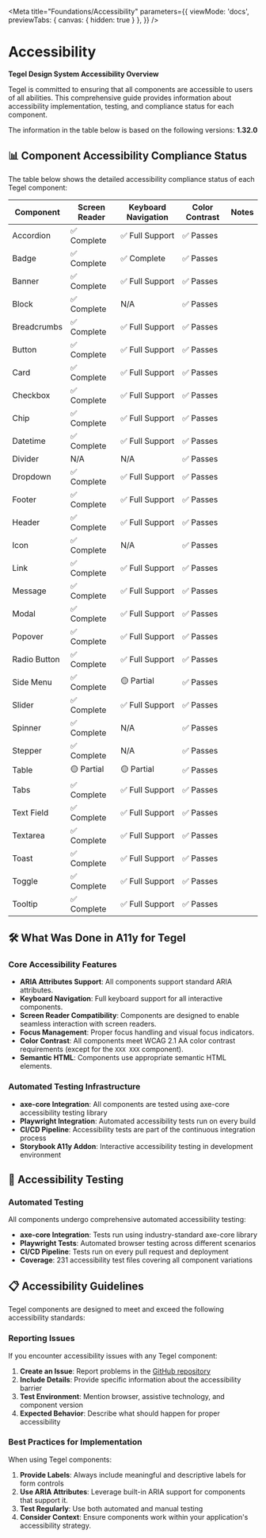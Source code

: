 
<Meta 
  title="Foundations/Accessibility" 
  parameters={{
    viewMode: 'docs',
    previewTabs: { canvas: { hidden: true } },
  }}
/>

# Accessibility

<div style={{
  border: '1px solid #e1e5e9',
  borderRadius: '8px',
  padding: '24px',
  marginBottom: '24px',
  backgroundColor: '#f8f9fa',
}}>

**Tegel Design System Accessibility Overview**

Tegel is committed to ensuring that all components are accessible to users of all abilities. This comprehensive guide provides information about accessibility implementation, testing, and compliance status for each component.

</div>

<div style={{
  border: '1px solid #fff3cd',
  borderRadius: '8px',
  padding: '16px',
  marginBottom: '20px',
  backgroundColor: '#fff3cd',
  borderLeft: '10px solid rgba(241, 194, 27, 1)'
}}>

The information in the table below is based on the following versions: **1.32.0**

</div>

## 📊 Component Accessibility Compliance Status

<div style={{
  border: '1px solid #e1e5e9',
  borderRadius: '8px',
  padding: '20px',
  marginBottom: '20px',
  backgroundColor: '#ffffff'
}}>

The table below shows the detailed accessibility compliance status of each Tegel component:

<table style={{
  width: '100%',
  borderCollapse: 'collapse',
  marginTop: '16px'
}}>
  <thead>
    <tr style={{ backgroundColor: '#f8f9fa' }}>
      <th style={{ padding: '12px', textAlign: 'left', borderBottom: '2px solid #dee2e6' }}>Component</th>
      <th style={{ padding: '12px', textAlign: 'left', borderBottom: '2px solid #dee2e6' }}>Screen Reader</th>
      <th style={{ padding: '12px', textAlign: 'left', borderBottom: '2px solid #dee2e6' }}>Keyboard Navigation</th>
      <th style={{ padding: '12px', textAlign: 'left', borderBottom: '2px solid #dee2e6' }}>Color Contrast</th>
      <th style={{ padding: '12px', textAlign: 'left', borderBottom: '2px solid #dee2e6' }}>Notes</th>
    </tr>
  </thead>
  <tbody>
    <tr style={{ borderBottom: '1px solid #dee2e6' }}>
      <td style={{ padding: '12px', fontWeight: '500' }}>Accordion</td>
      <td style={{ padding: '12px' }}>✅ Complete</td>
      <td style={{ padding: '12px' }}>✅ Full Support</td>
      <td style={{ padding: '12px' }}>✅ Passes</td>
      <td style={{ padding: '12px' }}></td>
    </tr>
    <tr style={{ borderBottom: '1px solid #dee2e6' }}>
      <td style={{ padding: '12px', fontWeight: '500' }}>Badge</td>
      <td style={{ padding: '12px' }}>✅ Complete</td>
      <td style={{ padding: '12px' }}>✅ Complete</td>
      <td style={{ padding: '12px' }}>✅ Passes</td>
      <td style={{ padding: '12px' }}></td>
    </tr>
    <tr style={{ borderBottom: '1px solid #dee2e6' }}>
      <td style={{ padding: '12px', fontWeight: '500' }}>Banner</td>
      <td style={{ padding: '12px' }}>✅ Complete</td>
      <td style={{ padding: '12px' }}>✅ Full Support</td>
      <td style={{ padding: '12px' }}>✅ Passes</td>
      <td style={{ padding: '12px' }}></td>
    </tr>
    <tr style={{ borderBottom: '1px solid #dee2e6' }}>
      <td style={{ padding: '12px', fontWeight: '500' }}>Block</td>
      <td style={{ padding: '12px' }}>✅ Complete</td>
      <td style={{ padding: '12px' }}>N/A</td>
      <td style={{ padding: '12px' }}>✅ Passes</td>
      <td style={{ padding: '12px' }}></td>
    </tr>
    <tr style={{ borderBottom: '1px solid #dee2e6' }}>
      <td style={{ padding: '12px', fontWeight: '500' }}>Breadcrumbs</td>
      <td style={{ padding: '12px' }}>✅ Complete</td>
      <td style={{ padding: '12px' }}>✅ Full Support</td>
      <td style={{ padding: '12px' }}>✅ Passes</td>
      <td style={{ padding: '12px' }}></td>
    </tr>
    <tr style={{ borderBottom: '1px solid #dee2e6' }}>
      <td style={{ padding: '12px', fontWeight: '500' }}>Button</td>
      <td style={{ padding: '12px' }}>✅ Complete</td>
      <td style={{ padding: '12px' }}>✅ Full Support</td>
      <td style={{ padding: '12px' }}>✅ Passes</td>
      <td style={{ padding: '12px' }}></td>
    </tr>
    <tr style={{ borderBottom: '1px solid #dee2e6' }}>
      <td style={{ padding: '12px', fontWeight: '500' }}>Card</td>
      <td style={{ padding: '12px' }}>✅ Complete</td>
      <td style={{ padding: '12px' }}>✅ Full Support</td>
      <td style={{ padding: '12px' }}>✅ Passes</td>
      <td style={{ padding: '12px' }}></td>
    </tr>
    <tr style={{ borderBottom: '1px solid #dee2e6' }}>
      <td style={{ padding: '12px', fontWeight: '500' }}>Checkbox</td>
      <td style={{ padding: '12px' }}>✅ Complete</td>
      <td style={{ padding: '12px' }}>✅ Full Support</td>
      <td style={{ padding: '12px' }}>✅ Passes</td>
      <td style={{ padding: '12px' }}></td>
    </tr>
    <tr style={{ borderBottom: '1px solid #dee2e6' }}>
      <td style={{ padding: '12px', fontWeight: '500' }}>Chip</td>
      <td style={{ padding: '12px' }}>✅ Complete</td>
      <td style={{ padding: '12px' }}>✅ Full Support</td>
      <td style={{ padding: '12px' }}>✅ Passes</td>
      <td style={{ padding: '12px' }}></td>
    </tr>
    <tr style={{ borderBottom: '1px solid #dee2e6' }}>
      <td style={{ padding: '12px', fontWeight: '500' }}>Datetime</td>
      <td style={{ padding: '12px' }}>✅ Complete</td>
      <td style={{ padding: '12px' }}>✅ Full Support</td>
      <td style={{ padding: '12px' }}>✅ Passes</td>
      <td style={{ padding: '12px' }}></td>
    </tr>
    <tr style={{ borderBottom: '1px solid #dee2e6' }}>
      <td style={{ padding: '12px', fontWeight: '500' }}>Divider</td>
      <td style={{ padding: '12px' }}>N/A</td>
      <td style={{ padding: '12px' }}>N/A</td>
      <td style={{ padding: '12px' }}>✅ Passes</td>
      <td style={{ padding: '12px' }}></td>
    </tr>
    <tr style={{ borderBottom: '1px solid #dee2e6' }}>
      <td style={{ padding: '12px', fontWeight: '500' }}>Dropdown</td>
      <td style={{ padding: '12px' }}>✅ Complete</td>
      <td style={{ padding: '12px' }}>✅ Full Support</td>
      <td style={{ padding: '12px' }}>✅ Passes</td>
      <td style={{ padding: '12px' }}></td>
    </tr>
    <tr style={{ borderBottom: '1px solid #dee2e6' }}>
      <td style={{ padding: '12px', fontWeight: '500' }}>Footer</td>
      <td style={{ padding: '12px' }}>✅ Complete</td>
      <td style={{ padding: '12px' }}>✅ Full Support</td>
      <td style={{ padding: '12px' }}>✅ Passes</td>
      <td style={{ padding: '12px' }}></td>
    </tr>
    <tr style={{ borderBottom: '1px solid #dee2e6' }}>
      <td style={{ padding: '12px', fontWeight: '500' }}>Header</td>
      <td style={{ padding: '12px' }}>✅ Complete</td>
      <td style={{ padding: '12px' }}>✅ Full Support</td>
      <td style={{ padding: '12px' }}>✅ Passes</td>
      <td style={{ padding: '12px' }}></td>
    </tr>
    <tr style={{ borderBottom: '1px solid #dee2e6' }}>
      <td style={{ padding: '12px', fontWeight: '500' }}>Icon</td>
      <td style={{ padding: '12px' }}>✅ Complete</td>
      <td style={{ padding: '12px' }}>N/A</td>
      <td style={{ padding: '12px' }}>✅ Passes</td>
      <td style={{ padding: '12px' }}></td>
    </tr>
    <tr style={{ borderBottom: '1px solid #dee2e6' }}>
      <td style={{ padding: '12px', fontWeight: '500' }}>Link</td>
      <td style={{ padding: '12px' }}>✅ Complete</td>
      <td style={{ padding: '12px' }}>✅ Full Support</td>
      <td style={{ padding: '12px' }}>✅ Passes</td>
      <td style={{ padding: '12px' }}></td>
    </tr>
    <tr style={{ borderBottom: '1px solid #dee2e6' }}>
      <td style={{ padding: '12px', fontWeight: '500' }}>Message</td>
      <td style={{ padding: '12px' }}>✅ Complete</td>
      <td style={{ padding: '12px' }}>✅ Full Support</td>
      <td style={{ padding: '12px' }}>✅ Passes</td>
      <td style={{ padding: '12px' }}></td>
    </tr>
    <tr style={{ borderBottom: '1px solid #dee2e6' }}>
      <td style={{ padding: '12px', fontWeight: '500' }}>Modal</td>
      <td style={{ padding: '12px' }}>✅ Complete</td>
      <td style={{ padding: '12px' }}>✅ Full Support</td>
      <td style={{ padding: '12px' }}>✅ Passes</td>
      <td style={{ padding: '12px' }}></td>
    </tr>
    <tr style={{ borderBottom: '1px solid #dee2e6' }}>
      <td style={{ padding: '12px', fontWeight: '500' }}>Popover</td>
      <td style={{ padding: '12px' }}>✅ Complete</td>
      <td style={{ padding: '12px' }}>✅ Full Support</td>
      <td style={{ padding: '12px' }}>✅ Passes</td>
      <td style={{ padding: '12px' }}></td>
    </tr>
    <tr style={{ borderBottom: '1px solid #dee2e6' }}>
      <td style={{ padding: '12px', fontWeight: '500' }}>Radio Button</td>
      <td style={{ padding: '12px' }}>✅ Complete</td>
      <td style={{ padding: '12px' }}>✅ Full Support</td>
      <td style={{ padding: '12px' }}>✅ Passes</td>
      <td style={{ padding: '12px' }}></td>
    </tr>
    <tr style={{ borderBottom: '1px solid #dee2e6' }}>
      <td style={{ padding: '12px', fontWeight: '500' }}>Side Menu</td>
      <td style={{ padding: '12px' }}>✅ Complete</td>
      <td style={{ padding: '12px' }}>🟡 Partial</td>
      <td style={{ padding: '12px' }}>✅ Passes</td>
      <td style={{ padding: '12px' }}></td>
    </tr>
    <tr style={{ borderBottom: '1px solid #dee2e6' }}>
      <td style={{ padding: '12px', fontWeight: '500' }}>Slider</td>
      <td style={{ padding: '12px' }}>✅ Complete</td>
      <td style={{ padding: '12px' }}>✅ Full Support</td>
      <td style={{ padding: '12px' }}>✅ Passes</td>
      <td style={{ padding: '12px' }}></td>
    </tr>
    <tr style={{ borderBottom: '1px solid #dee2e6' }}>
      <td style={{ padding: '12px', fontWeight: '500' }}>Spinner</td>
      <td style={{ padding: '12px' }}>✅ Complete</td>
      <td style={{ padding: '12px' }}>N/A</td>
      <td style={{ padding: '12px' }}>✅ Passes</td>
      <td style={{ padding: '12px' }}></td>
    </tr>
    <tr style={{ borderBottom: '1px solid #dee2e6' }}>
      <td style={{ padding: '12px', fontWeight: '500' }}>Stepper</td>
      <td style={{ padding: '12px' }}>✅ Complete</td>
      <td style={{ padding: '12px' }}>N/A</td>
      <td style={{ padding: '12px' }}>✅ Passes</td>
      <td style={{ padding: '12px' }}></td>
    </tr>
    <tr style={{ borderBottom: '1px solid #dee2e6' }}>
      <td style={{ padding: '12px', fontWeight: '500' }}>Table</td>
      <td style={{ padding: '12px' }}>🟡 Partial</td>
      <td style={{ padding: '12px' }}>🟡 Partial</td>
      <td style={{ padding: '12px' }}>✅ Passes</td>
      <td style={{ padding: '12px' }}></td>
    </tr>
    <tr style={{ borderBottom: '1px solid #dee2e6' }}>
      <td style={{ padding: '12px', fontWeight: '500' }}>Tabs</td>
      <td style={{ padding: '12px' }}>✅ Complete</td>
      <td style={{ padding: '12px' }}>✅ Full Support</td>
      <td style={{ padding: '12px' }}>✅ Passes</td>
      <td style={{ padding: '12px' }}></td>
    </tr>
    <tr style={{ borderBottom: '1px solid #dee2e6' }}>
      <td style={{ padding: '12px', fontWeight: '500' }}>Text Field</td>
      <td style={{ padding: '12px' }}>✅ Complete</td>
      <td style={{ padding: '12px' }}>✅ Full Support</td>
      <td style={{ padding: '12px' }}>✅ Passes</td>
      <td style={{ padding: '12px' }}></td>
    </tr>
    <tr style={{ borderBottom: '1px solid #dee2e6' }}>
      <td style={{ padding: '12px', fontWeight: '500' }}>Textarea</td>
      <td style={{ padding: '12px' }}>✅ Complete</td>
      <td style={{ padding: '12px' }}>✅ Full Support</td>
      <td style={{ padding: '12px' }}>✅ Passes</td>
      <td style={{ padding: '12px' }}></td>
    </tr>
    <tr style={{ borderBottom: '1px solid #dee2e6' }}>
      <td style={{ padding: '12px', fontWeight: '500' }}>Toast</td>
      <td style={{ padding: '12px' }}>✅ Complete</td>
      <td style={{ padding: '12px' }}>✅ Full Support</td>
      <td style={{ padding: '12px' }}>✅ Passes</td>
      <td style={{ padding: '12px' }}></td>
    </tr>
    <tr style={{ borderBottom: '1px solid #dee2e6' }}>
      <td style={{ padding: '12px', fontWeight: '500' }}>Toggle</td>
      <td style={{ padding: '12px' }}>✅ Complete</td>
      <td style={{ padding: '12px' }}>✅ Full Support</td>
      <td style={{ padding: '12px' }}>✅ Passes</td>
      <td style={{ padding: '12px' }}></td>
    </tr>
    <tr>
      <td style={{ padding: '12px', fontWeight: '500' }}>Tooltip</td>
      <td style={{ padding: '12px' }}>✅ Complete</td>
      <td style={{ padding: '12px' }}>✅ Full Support</td>
      <td style={{ padding: '12px' }}>✅ Passes</td>
      <td style={{ padding: '12px' }}></td>
    </tr>
  </tbody>
</table>

</div>

## 🛠️ What Was Done in A11y for Tegel

<div style={{
  border: '1px solid #d1ecf1',
  borderRadius: '8px',
  padding: '20px',
  marginBottom: '20px',
  backgroundColor: '#d1ecf1'
}}>

### Core Accessibility Features
- **ARIA Attributes Support**: All components support standard ARIA attributes.
- **Keyboard Navigation**: Full keyboard support for all interactive components.
- **Screen Reader Compatibility**: Components are designed to enable seamless interaction with screen readers.
- **Focus Management**: Proper focus handling and visual focus indicators.
- **Color Contrast**: All components meet WCAG 2.1 AA color contrast requirements (except for the `XXX XXX` component).
- **Semantic HTML**: Components use appropriate semantic HTML elements.

### Automated Testing Infrastructure
- **axe-core Integration**: All components are tested using axe-core accessibility testing library
- **Playwright Integration**: Automated accessibility tests run on every build
- **CI/CD Pipeline**: Accessibility tests are part of the continuous integration process
- **Storybook A11y Addon**: Interactive accessibility testing in development environment

</div>

## 🧪 Accessibility Testing

<div style={{
  border: '1px solid #d4edda',
  borderRadius: '8px',
  padding: '20px',
  marginBottom: '20px',
  backgroundColor: '#d4edda'
}}>

### Automated Testing
All components undergo comprehensive automated accessibility testing:

- **axe-core Integration**: Tests run using industry-standard axe-core library
- **Playwright Tests**: Automated browser testing across different scenarios
- **CI/CD Pipeline**: Tests run on every pull request and deployment
- **Coverage**: 231 accessibility test files covering all component variations

</div>

## 📋 Accessibility Guidelines

<div style={{
  border: '1px solid #e1e5e9',
  borderRadius: '8px',
  padding: '20px',
  marginBottom: '20px',
  backgroundColor: '#ffffff'
}}>

Tegel components are designed to meet and exceed the following accessibility standards:

### Reporting Issues
If you encounter accessibility issues with any Tegel component:

1. **Create an Issue**: Report problems in the [GitHub repository](https://github.com/scania-digital-design-system/tegel/issues)
2. **Include Details**: Provide specific information about the accessibility barrier
3. **Test Environment**: Mention browser, assistive technology, and component version
4. **Expected Behavior**: Describe what should happen for proper accessibility

### Best Practices for Implementation
When using Tegel components:

1. **Provide Labels**: Always include meaningful and descriptive labels for form controls
2. **Use ARIA Attributes**: Leverage built-in ARIA support for components that support it.
3. **Test Regularly**: Use both automated and manual testing
4. **Consider Context**: Ensure components work within your application's accessibility strategy.

</div>
